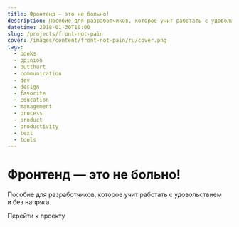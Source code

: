 ```yaml
---
title: Фронтенд — это не больно!
description: Пособие для разработчиков, которое учит работать с удовольствием и без напряга.
datetime: 2018-01-30T10:00
slug: /projects/front-not-pain
cover: /images/content/front-not-pain/ru/cover.png
tags:
  - books
  - opinion
  - butthurt
  - communication
  - dev
  - design
  - favorite
  - education
  - management
  - process
  - product
  - productivity
  - text
  - tools
---
```


# Фронтенд — это не больно!

Пособие для разработчиков, которое учит работать с удовольствием и без напряга.

<Redirect to="https://bespoyasov.ru/front-not-pain/">Перейти к проекту</Redirect>
